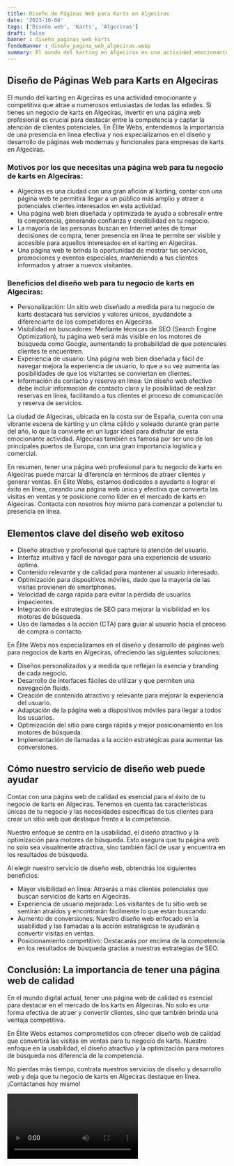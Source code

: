 ```yaml
---
title: Diseño de Páginas Web para Karts en Algeciras
date: '2023-10-04'
tags: ['Diseño web', 'Karts', 'Algeciras']
draft: false
banner : diseño_paginas_web_karts
fondoBanner : diseño_pagina_web_algeciras.webp
summary: El mundo del karting en Algeciras es una actividad emocionante y competitiva que atrae a numerosos entusiastas de todas las edades. Si tienes un negocio de karts en Algeciras, invertir en una página web profesional es crucial para destacar entre la competencia y captar la atención de clientes potenciales. En Élite Webs, entendemos la importancia de una presencia en línea efectiva y nos especializamos en el diseño y desarrollo de páginas web modernas y funcionales para empresas de karts en Algeciras.
---
```


## Diseño de Páginas Web para Karts en Algeciras

El mundo del karting en Algeciras es una actividad emocionante y competitiva que atrae a numerosos entusiastas de todas las edades. Si tienes un negocio de karts en Algeciras, invertir en una página web profesional es crucial para destacar entre la competencia y captar la atención de clientes potenciales. En Élite Webs, entendemos la importancia de una presencia en línea efectiva y nos especializamos en el diseño y desarrollo de páginas web modernas y funcionales para empresas de karts en Algeciras.

### Motivos por los que necesitas una página web para tu negocio de karts en Algeciras:

- Algeciras es una ciudad con una gran afición al karting, contar con una página web te permitirá llegar a un público más amplio y atraer a potenciales clientes interesados en esta actividad.
- Una página web bien diseñada y optimizada te ayuda a sobresalir entre la competencia, generando confianza y credibilidad en tu negocio.
- La mayoría de las personas buscan en Internet antes de tomar decisiones de compra, tener presencia en línea te permite ser visible y accesible para aquellos interesados en el karting en Algeciras.
- Una página web te brinda la oportunidad de mostrar tus servicios, promociones y eventos especiales, manteniendo a tus clientes informados y atraer a nuevos visitantes.

### Beneficios del diseño web para tu negocio de karts en Algeciras:

- Personalización: Un sitio web diseñado a medida para tu negocio de karts destacará tus servicios y valores únicos, ayudándote a diferenciarte de los competidores en Algeciras.
- Visibilidad en buscadores: Mediante técnicas de SEO (Search Engine Optimization), tu página web será más visible en los motores de búsqueda como Google, aumentando la probabilidad de que potenciales clientes te encuentren.
- Experiencia de usuario: Una página web bien diseñada y fácil de navegar mejora la experiencia de usuario, lo que a su vez aumenta las posibilidades de que los visitantes se conviertan en clientes.
- Información de contacto y reserva en línea: Un diseño web efectivo debe incluir información de contacto clara y la posibilidad de realizar reservas en línea, facilitando a tus clientes el proceso de comunicación y reserva de servicios.

La ciudad de Algeciras, ubicada en la costa sur de España, cuenta con una vibrante escena de karting y un clima cálido y soleado durante gran parte del año, lo que la convierte en un lugar ideal para disfrutar de esta emocionante actividad. Algeciras también es famosa por ser uno de los principales puertos de Europa, con una gran importancia logística y comercial. 

En resumen, tener una página web profesional para tu negocio de karts en Algeciras puede marcar la diferencia en términos de atraer clientes y generar ventas. En Élite Webs, estamos dedicados a ayudarte a lograr el éxito en línea, creando una página web única y efectiva que convierta las visitas en ventas y te posicione como líder en el mercado de karts en Algeciras. Contacta con nosotros hoy mismo para comenzar a potenciar tu presencia en línea.

<GifSeo />

<Cta />

## Elementos clave del diseño web exitoso

- Diseño atractivo y profesional que capture la atención del usuario.
- Interfaz intuitiva y fácil de navegar para una experiencia de usuario óptima.
- Contenido relevante y de calidad para mantener al usuario interesado.
- Optimización para dispositivos móviles, dado que la mayoría de las visitas provienen de smartphones.
- Velocidad de carga rápida para evitar la pérdida de usuarios impacientes.
- Integración de estrategias de SEO para mejorar la visibilidad en los motores de búsqueda.
- Uso de llamadas a la acción (CTA) para guiar al usuario hacia el proceso de compra o contacto.

En Élite Webs nos especializamos en el diseño y desarrollo de páginas web para negocios de karts en Algeciras, ofreciendo las siguientes soluciones:

- Diseños personalizados y a medida que reflejan la esencia y branding de cada negocio.
- Desarrollo de interfaces fáciles de utilizar y que permiten una navegación fluida.
- Creación de contenido atractivo y relevante para mejorar la experiencia del usuario.
- Adaptación de la página web a dispositivos móviles para llegar a todos los usuarios.
- Optimización del sitio para carga rápida y mejor posicionamiento en los motores de búsqueda.
- Implementación de llamadas a la acción estratégicas para aumentar las conversiones.

## Cómo nuestro servicio de diseño web puede ayudar

Contar con una página web de calidad es esencial para el éxito de tu negocio de karts en Algeciras. Tenemos en cuenta las características únicas de tu negocio y las necesidades específicas de tus clientes para crear un sitio web que destaque frente a la competencia.

Nuestro enfoque se centra en la usabilidad, el diseño atractivo y la optimización para motores de búsqueda. Esto asegura que tu página web no solo sea visualmente atractiva, sino también fácil de usar y encuentra en los resultados de búsqueda.

Al elegir nuestro servicio de diseño web, obtendrás los siguientes beneficios:

- Mayor visibilidad en línea: Atraerás a más clientes potenciales que buscan servicios de karts en Algeciras.
- Experiencia de usuario mejorada: Los visitantes de tu sitio web se sentirán atraídos y encontrarán fácilmente lo que están buscando.
- Aumento de conversiones: Nuestro diseño web enfocado en la usabilidad y las llamadas a la acción estratégicas te ayudarán a convertir visitas en ventas.
- Posicionamiento competitivo: Destacarás por encima de la competencia en los resultados de búsqueda gracias a nuestras estrategias de SEO.

## Conclusión: La importancia de tener una página web de calidad

En el mundo digital actual, tener una página web de calidad es esencial para destacar en el mercado de los karts en Algeciras. No solo es una forma efectiva de atraer y convertir clientes, sino que también brinda una ventaja competitiva.

En Élite Webs estamos comprometidos con ofrecer diseño web de calidad que convertirá las visitas en ventas para tu negocio de karts. Nuestro enfoque en la usabilidad, el diseño atractivo y la optimización para motores de búsqueda nos diferencia de la competencia.

No pierdas más tiempo, contrata nuestros servicios de diseño y desarrollo web y deja que tu negocio de karts en Algeciras destaque en línea. ¡Contáctanos hoy mismo!

<Video />

<CtaBot job='Karts' city='Algeciras'/>

<Gmaps query='Algeciras+españa+maps' />